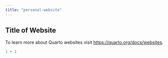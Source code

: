 ```yaml
---
title: "personal-website"
---
```


## Title of Website

To learn more about Quarto websites visit <https://quarto.org/docs/websites>.

```r
1 + 1
```
